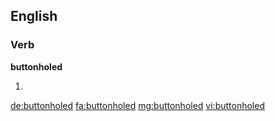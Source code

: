 ==English==

===Verb===
'''buttonholed'''

# {{en-past of|buttonhole}}

[[de:buttonholed]]
[[fa:buttonholed]]
[[mg:buttonholed]]
[[vi:buttonholed]]